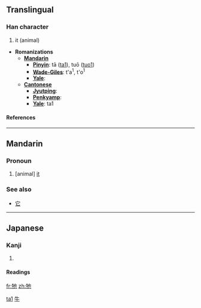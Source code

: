 {{zh-hanzi|{{zh-lookup|牠}}}}
==Translingual==

===Han character===
{{Han char|rn=93|rad=牛|as=03|sn=7|four=2451<sub>2</sub>|canj=竹手心木 (HQPD)}}

# it (animal)

* '''Romanizations'''
** '''[[Mandarin]]'''
*** '''[[Pinyin]]''': tā ([[ta1]]), tuō ([[tuo1]])
*** '''[[Wade-Giles]]''': t'a<sup>1</sup>, t'o<sup>1</sup>
*** '''[[Yale]]''':
** '''[[Cantonese]]'''
*** '''[[Jyutping]]''':
*** '''[[Penkyamp]]''':
*** '''[[Yale]]''': ta1

====References====
{{Han ref|kx=0697.090|dkj=19931|dj=1109.060|hdz=31803.010|uh=7260|ud=29280|bh=A865|bd=43109}}

----

==Mandarin==
===Pronoun===
{{cmn-pronoun|ts|pin=tā|pint=ta1|rs=牛03}}

# [animal] [[it]]

===See also===
*[[它]]

----

==Japanese==

===Kanji===
{{ja-kanji|grade=|rs=牛03}}

# {{defn|Japanese}}

====Readings====
{{ja-readings|on=[[た]] (ta), [[だ]] (da)|kun=}}

[[Category:zh-cn:Pronouns|ta1]]
[[Category:zh-tw:Pronouns|牛]]

[[fr:牠]]
[[zh:牠]]